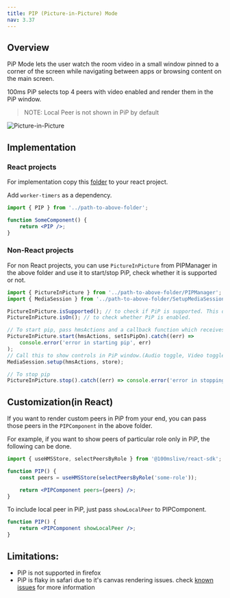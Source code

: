 ```yaml
---
title: PIP (Picture-in-Picture) Mode
nav: 3.37
---
```


## Overview

PiP Mode lets the user watch the room video in a small window pinned to a corner of the screen while navigating between apps or browsing content on the main screen.

100ms PiP selects top 4 peers with video enabled and render them in the PiP window.

> NOTE: Local Peer is not shown in PiP by default

![Picture-in-Picture](/guides/pip-mode.png)

## Implementation

### React projects

For implementation copy this [folder](https://github.com/100mslive/100ms-web/tree/main/src/components/PIP) to your react project.

Add `worker-timers` as a dependency.

```jsx
import { PIP } from '../path-to-above-folder';

function SomeComponent() {
    return <PIP />;
}
```

### Non-React projects

For non React projects, you can use `PictureInPicture` from PIPManager in the above folder and use it to start/stop PiP, check whether it is supported or not.

```js
import { PictureInPicture } from '../path-to-above-folder/PIPManager';
import { MediaSession } from '../path-to-above-folder/SetupMediaSession';

PictureInPicture.isSupported(); // to check if PiP is supported. This depends on browser implementation. For example, it is not supported in firefox
PictureInPicture.isOn(); // to check whether PiP is enabled.

// To start pip, pass hmsActions and a callback function which receives the current state of pip
PictureInPicture.start(hmsActions, setIsPipOn).catch((err) =>
    console.error('error in starting pip', err)
);
// Call this to show controls in PiP window.(Audio toggle, Video toggle and end call are the options supported here)
MediaSession.setup(hmsActions, store);

// To stop pip
PictureInPicture.stop().catch((err) => console.error('error in stopping pip', err));
```

## Customization(in React)

If you want to render custom peers in PiP from your end, you can pass those peers in the `PIPComponent` in the above folder.

For example, if you want to show peers of particular role only in PiP, the following can be done.

```jsx
import { useHMSStore, selectPeersByRole } from '@100mslive/react-sdk';

function PIP() {
    const peers = useHMSStore(selectPeersByRole('some-role'));

    return <PIPComponent peers={peers} />;
}
```

To include local peer in PiP, just pass `showLocalPeer` to PIPComponent.

```jsx
function PIP() {
    return <PIPComponent showLocalPeer />;
}
```

## Limitations:

-   PiP is not supported in firefox
-   PiP is flaky in safari due to it's canvas rendering issues. check [known issues](../debugging/known-issues) for more information
